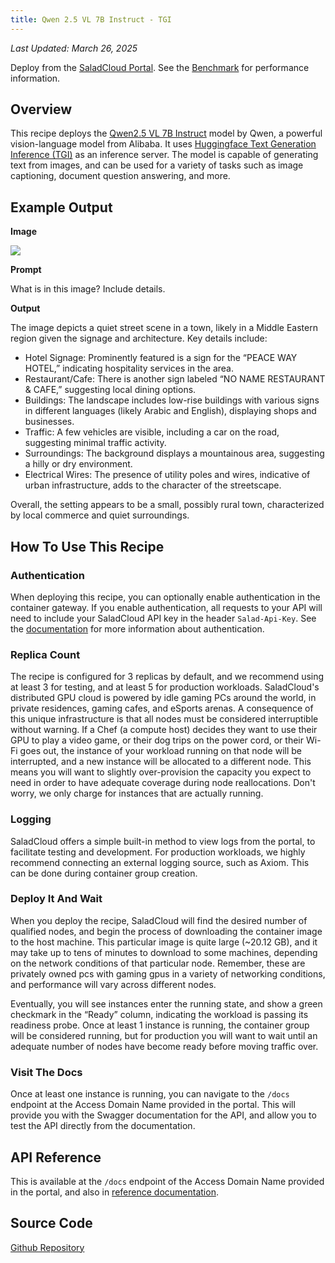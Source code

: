 ```yaml
---
title: Qwen 2.5 VL 7B Instruct - TGI
---
```


_Last Updated: March 26, 2025_

<Tip>Deploy from the [SaladCloud Portal](https://portal.salad.com).</Tip>
<Note>See the [Benchmark](https://blog.salad.com/qwen-benchmark/) for performance information.</Note>

## Overview

This recipe deploys the [Qwen2.5 VL 7B Instruct](https://huggingface.co/Qwen/Qwen2.5-VL-7B-Instruct) model by Qwen, a
powerful vision-language model from Alibaba. It uses
[Huggingface Text Generation Inference (TGI)](https://huggingface.co/docs/text-generation-inference/index) as an
inference server. The model is capable of generating text from images, and can be used for a variety of tasks such as
image captioning, document question answering, and more.

## Example Output

**Image**

![](/products/recipes/images/qwen-demo-image.png)

**Prompt**

What is in this image? Include details.

**Output**

The image depicts a quiet street scene in a town, likely in a Middle Eastern region given the signage and architecture.
Key details include:

- Hotel Signage: Prominently featured is a sign for the “PEACE WAY HOTEL,” indicating hospitality services in the area.
- Restaurant/Cafe: There is another sign labeled “NO NAME RESTAURANT & CAFE,” suggesting local dining options.
- Buildings: The landscape includes low-rise buildings with various signs in different languages (likely Arabic and
  English), displaying shops and businesses.
- Traffic: A few vehicles are visible, including a car on the road, suggesting minimal traffic activity.
- Surroundings: The background displays a mountainous area, suggesting a hilly or dry environment.
- Electrical Wires: The presence of utility poles and wires, indicative of urban infrastructure, adds to the character
  of the streetscape.

Overall, the setting appears to be a small, possibly rural town, characterized by local commerce and quiet surroundings.

## How To Use This Recipe

### Authentication

When deploying this recipe, you can optionally enable authentication in the container gateway. If you enable
authentication, all requests to your API will need to include your SaladCloud API key in the header `Salad-Api-Key`. See
the [documentation](/products/sce/gateway/sending-requests) for more information about authentication.

### Replica Count

The recipe is configured for 3 replicas by default, and we recommend using at least 3 for testing, and at least 5 for
production workloads. SaladCloud's distributed GPU cloud is powered by idle gaming PCs around the world, in private
residences, gaming cafes, and eSports arenas. A consequence of this unique infrastructure is that all nodes must be
considered interruptible without warning. If a Chef (a compute host) decides they want to use their GPU to play a video
game, or their dog trips on the power cord, or their Wi-Fi goes out, the instance of your workload running on that node
will be interrupted, and a new instance will be allocated to a different node. This means you will want to slightly
over-provision the capacity you expect to need in order to have adequate coverage during node reallocations. Don't
worry, we only charge for instances that are actually running.

### Logging

SaladCloud offers a simple built-in method to view logs from the portal, to facilitate testing and development. For
production workloads, we highly recommend connecting an external logging source, such as Axiom. This can be done during
container group creation.

### Deploy It And Wait

When you deploy the recipe, SaladCloud will find the desired number of qualified nodes, and begin the process of
downloading the container image to the host machine. This particular image is quite large (~20.12 GB), and it may take
up to tens of minutes to download to some machines, depending on the network conditions of that particular node.
Remember, these are privately owned pcs with gaming gpus in a variety of networking conditions, and performance will
vary across different nodes.

Eventually, you will see instances enter the running state, and show a green checkmark in the “Ready” column, indicating
the workload is passing its readiness probe. Once at least 1 instance is running, the container group will be considered
running, but for production you will want to wait until an adequate number of nodes have become ready before moving
traffic over.

### Visit The Docs

Once at least one instance is running, you can navigate to the `/docs` endpoint at the Access Domain Name provided in
the portal. This will provide you with the Swagger documentation for the API, and allow you to test the API directly
from the documentation.

## API Reference

This is available at the `/docs` endpoint of the Access Domain Name provided in the portal, and also in
[reference documentation](/reference/recipes/qwen2.5-vl-7b-instruct-tgi/generate-tokens-1).

## Source Code

[<Icon icon="github" size="24" /> Github Repository](https://github.com/SaladTechnologies/salad-recipes/tree/master/src/tgi-qwen2.5-vl-7B-instruct)
